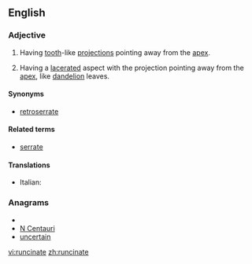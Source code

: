 ==English==

===Adjective===
{{en-adj|-}}

# {{botany|of leaves}} Having [[tooth]]-like [[projection]]s pointing away from the [[apex]].
# {{botany|of leaves}} Having a [[lacerate]]d aspect with the projection pointing away from the [[apex]], like [[dandelion]] leaves.

====Synonyms====
*{{sense|having tooth-like projections}} [[retroserrate]]

====Related terms====
*[[serrate]]

====Translations====
{{trans-top}}
*Italian: {{t-|it|roncinato}}
{{trans-mid}}

{{trans-bottom}}

===Anagrams===
* {{alphagram|aceinnrtu}}
* [[N Centauri#English|N Centauri]]
* [[uncertain#English|uncertain]]

[[vi:runcinate]]
[[zh:runcinate]]
